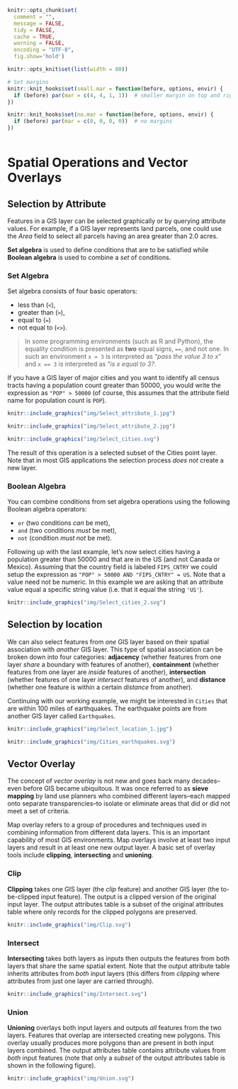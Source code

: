 ```r
knitr::opts_chunk$set(
  comment = "",
  message = FALSE,
  tidy = FALSE,
  cache = TRUE,
  warning = FALSE,
  encoding = "UTF-8",
  fig.show='hold')

knitr::opts_knit$set(list(width = 80))

# Set margins
knitr::knit_hooks$set(small.mar = function(before, options, envir) {
  if (before) par(mar = c(4, 4, 1, 1))  # smaller margin on top and right
})

knitr::knit_hooks$set(no.mar = function(before, options, envir) {
  if (before) par(mar = c(0, 0, 0, 0))  # no margins
})



```
# Spatial Operations and Vector Overlays


## Selection by Attribute

Features in a GIS layer can be selected graphically or by querying attribute values. For example, if a GIS layer represents land parcels, one could use the *Area* field to select all parcels having an area greater than 2.0 acres. 

**Set algebra** is used to define conditions that are to be satisfied while **Boolean algebra** is used to combine a *set* of conditions. 

### Set Algebra

Set algebra consists of four basic operators: 

 * less than (`<`), 
 * greater than (`>`), 
 * equal to (`=`)
 * not equal to (`<>`).

> In some programming environments (such as R and Python), the equality condition is presented as **two** equal signs, `==`, and not one. In such an environment `x = 3` is interpreted as "*pass the value 3 to x*" and `x == 3` is interpreted as "*is x equal to 3?*.


If you have a GIS layer of major cities and you want to identify all census tracts having a population count greater than 50000, you would write the expression as `"POP" > 50000` (of course, this assumes that the attribute field name for population count is `POP`).

```r

knitr::include_graphics("img/Select_attribute_1.jpg")
```

```r

knitr::include_graphics("img/Select_attribute_2.jpg")
```

```r
knitr::include_graphics("img/Select_cities.svg")
```


The result of this operation is a selected subset of the Cities point layer. Note that in most GIS applications the selection process *does not* create a new layer.

### Boolean Algebra

You can combine conditions from set algebra operations using the following Boolean algebra operators: 

 * `or` (two conditions *can* be met), 
 * `and` (two conditions *must* be met), 
 * `not` (condition *must not* be met).
 
Following up with the last example, let's now select cities having a population greater than 50000 and that are in the US (and not Canada or Mexico). Assuming that the country field is labeled `FIPS_CNTRY` we could setup the expression as `"POP" > 50000 AND "FIPS_CNTRY" = US`. Note that a value need not be numeric. In this example we are asking that an attribute value equal a specific string value (i.e. that it equal the string `'US'`).


```r
knitr::include_graphics("img/Select_cities_2.svg")
```

## Selection by location

We can also select features from *one* GIS layer based on their spatial association with *another* GIS layer. This type of spatial association can be broken down into four categories: **adjacency** (whether features from one layer *share* a boundary with features of another), **containment** (whether features from one layer are *inside* features of another), **intersection** (whether features of one layer *intersect* features of another), and **distance** (whether one feature is within a certain *distance* from another).

Continuing with our working example, we might be interested in `Cities` that are within 100 miles of earthquakes. The earthquake points are from another GIS layer called `Earthquakes`. 

```r

knitr::include_graphics("img/Select_location_1.jpg")
```


```r
knitr::include_graphics("img/Cities_earthquakes.svg")
```


## Vector Overlay

<aside>
The concept of *vector overlay* is not new and goes back many decades--even before GIS became ubiquitous. It was once referred to as **sieve mapping** by land use planners who combined different layers--each mapped onto separate transparencies--to isolate or eliminate areas that did or did not meet a set of criteria.
</aside>

Map overlay refers to a group of procedures and techniques used in combining information from different data layers. This is an important capability of most GIS environments. Map overlays involve at least two input layers and result in at least one new output layer. A basic set of overlay tools include **clipping**, **intersecting** and **unioning**.

### Clip

**Clipping** takes one GIS layer (the *clip* feature) and another GIS layer (the to-be-clipped input feature). The output is a clipped version of the original input layer. The output attributes table is a subset of the original attributes table where only records for the clipped polygons are preserved.

```r
knitr::include_graphics("img/Clip.svg")
``` 

### Intersect

**Intersecting** takes both layers as inputs then outputs the features from both layers that share the same spatial extent. Note that the output attribute table inherits attributes from *both* input layers (this differs from *clipping* where attributes from just one layer are carried through).

```r
knitr::include_graphics("img/Intersect.svg")
``` 

### Union

**Unioning** overlays both input layers and outputs *all* features from the two layers. Features that overlap are intersected creating new polygons. This overlay usually produces more polygons than are present in both input layers combined. The output attributes table contains attribute values from *both* input features (note that only a *subset* of the output attributes table is shown in the following figure).

```r
knitr::include_graphics("img/Union.svg")
``` 


